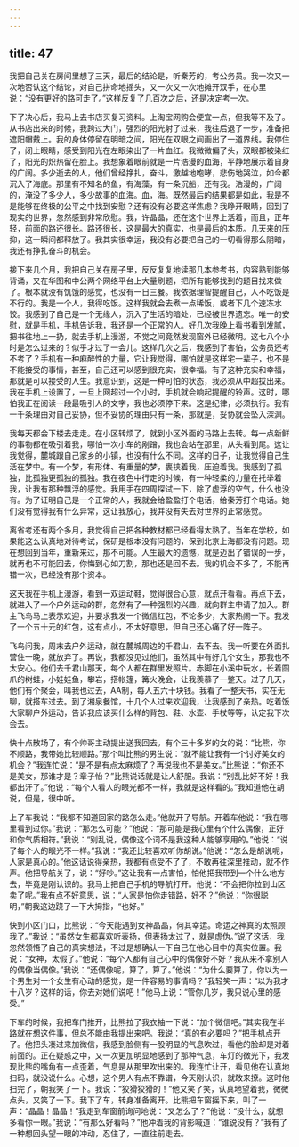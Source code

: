 ```yaml
---
---
---
```

title: 47
---




我把自己关在房间里想了三天，最后的结论是，听秦芳的，考公务员。我一次又一次地否认这个结论，对自己拼命地摇头，又一次又一次地摊开双手，在心里说：“没有更好的路可走了。”这样反复了几百次之后，还是决定考一次。

下了决心后，我马上去书店买复习资料。上淘宝网购会便宜一点，但我等不及了。从书店出来的时候，我跨过大门，强烈的阳光射了过来，我往后退了一步，准备把遮阳帽戴上。我的身体停留在明暗之间，阳光在双眼之间画出了一道界线。我停住了，闭上眼睛，感受到阳光在左眼染出了一片血红。我微微偏了头，双眼都被染红了，阳光的炽热留在脸上。我想象着眼前就是一片浩漫的血海，平静地展示着自身的广阔。多少逝去的人，他们曾经挣扎，奋斗，激越地咆哮，悲伤地哭泣，如今都沉入了海底。那里有不知名的鱼，有海藻，有一条沉船，还有我。浩漫的，广阔的，淹没了多少人，多少故事的血海。血，海。既然最后的结果都是如此，我是不是能够在终极的公平之中找到安慰？还有没有必要这样焦虑？我睁开眼睛，回到了现实的世界，忽然感到非常欣慰。我，许晶晶，还在这个世界上活着，而且，正年轻，前面的路还很长。路还很长，这是最大的真实，也是最后的本质。几天来的压抑，这一瞬间都释放了。我其实很幸运，我没有必要把自己的一切看得那么阴暗，我还有挣扎奋斗的机会。

接下来几个月，我把自己关在房子里，反反复复地读那几本参考书，内容熟到能够背诵，又在华图和中公两个网络平台上大量刷题，把所有能够找到的题目找来做了。根本就没有饥饿的感觉，也没有一日三餐。我依据理智提醒自己，人不吃饭是不行的。我是一个人，我得吃饭。这样我就会去煮一点稀饭，或者下几个速冻水饺。我感到了自己是一个无缘人，沉入了生活的暗处，已经被世界遗忘。唯一的安慰，就是手机，手机告诉我，我还是一个正常的人。好几次我晚上看书看到发腻，把书往地上一扔，就去手机上漫游，不觉之间竟然发现窗外已经微明。这七八个小时是怎么过来的？似乎才过了一会儿。这样几次之后，我感到了害怕，公务员还考不考了？手机有一种麻醉性的力量，它让我觉得，哪怕就是这样宅一辈子，也不是不能接受的事情，甚至，自己还可以感到很充实，很幸福。有了这种充实和幸福，那就是可以接受的人生。我意识到，这是一种可怕的状态，我必须从中超拔出来。我在手机上设置了，一旦上网超过一个小时，手机就会响起提醒的铃声。这时，哪怕我正在阅读一段最吸引人的文字，我也必须停下来。这是纪律，必须执行。我有一千条理由对自己妥协，但不妥协的理由只有一条，那就是，妥协就会坠入深渊。

我每天都会下楼去走走。在小区转烦了，就到小区外面的马路上去转。每一点新鲜的事物都在吸引着我，哪怕一次小车的剐蹭，我也会站在那里，从头看到尾。这让我觉得，麓城跟自己家乡的小镇，也没有什么不同。这样的日子，让我觉得自己生活在梦中。有一个梦，有形体、有重量的梦，裹挟着我，压迫着我。我感到了孤独，比孤独更孤独的孤独。我在夜色中行走的时候，有一种轻柔的力量在托举着我，让我有那种飘浮的感觉。我用手在四周探试一下，除了虚浮的空气，什么也没有。为了证明自己是一个正常的人，我就会给盈盈打个电话，给秦芳打个电话。她们没有觉得我有什么异常，这让我放心，我并没有失去对世界的正常感觉。

离省考还有两个多月，我觉得自己把各种教材都已经看得太熟了。当年在学校，如果能这么认真地对待考试，保研是根本没有问题的，保到北京上海都没有问题。现在想回到当年，重新来过，那不可能。人生最大的遗憾，就是迈出了错误的一步，就再也不可能回去，你悔到心如刀割，那也还是回不去。我的机会不多了，不能再错一次，已经没有那个资本。

这天我在手机上漫游，看到一双运动鞋，觉得很合心意，就点开看看。再点下去，就进入了一个户外运动的群，忽然有了一种强烈的兴趣，就向群主申请了加入。群主飞鸟马上表示欢迎，并要求我发一个微信红包，不论多少，大家热闹一下。我发了一个五十元的红包，这有点小，不太好意思，但自己还心痛了好一阵子。

飞鸟问我，周末去户外运动，就在麓城周边的千君山，去不去。我一听要在外面扎营住一晚，就放弃了。再说，我都没见过他们，虽然其中有好几个女生，那我也不太安心。他们去千君山那天，每个人都在群里发照片。赤脚在小溪中玩水，长着圆爪的树蛙，小娃娃鱼，攀岩，搭帐篷，篝火晚会，让我羡慕了一整天。过了几天，他们有个聚会，叫我也过去，AA制，每人五六十块钱。我看了一整天书，实在无聊，就搭车过去。到了湘泉餐馆，十几个人过来欢迎我，让我感到了亲热。吃着饭大家聊户外运动，告诉我应该买什么样的背包、鞋、水壶、手杖等等，认定我下次会去。

快十点散场了，有个帅哥主动提出送我回去。有个三十多岁的女的说：“比熊，你不顺路，我带她比较顺路。”那个叫比熊的男生说：“就不能让我有一个讨好美女的机会？”我连忙说：“是不是有点太麻烦了？再说我也不是美女。”比熊说：“你还不是美女，那谁才是？章子怡？”比熊说话就是让人舒服。我说：“别乱比好不好！我都出汗了。”他说：“每个人看人的眼光都不一样，我就是这样看的。”我知道他在胡说，但是，很中听。

上了车我说：“我都不知道回家的路怎么走。”他就开了导航。开着车他说：“我在哪里看到过你。”我说：“那怎么可能？”他说：“那可能是我心里有个什么偶像，正好和你气质相符。”我说：“别乱说，偶像这个词不是我这种人能够享用的。”他说：“说了每个人的眼光不一样。”我说：“我还比较喜欢听你胡说。”他说：“怎么是胡说呢，人家是真心的。”他这话说得亲热，我都有点受不了了，不敢再往深里推动，就不作声。他把导航关了，说：“好吵。”这让我有一点害怕，怕他把我带到一个什么地方去，毕竟是刚认识的。我马上把自己手机的导航打开。他说：“不会把你拉到山区卖了呢。”我有点不好意思，说：“人家是怕你走错路，好不？”他说：“你很聪明，”朝我这边跷了一下大拇指，“也好。”

快到小区门口，比熊说：“今天能遇到女神晶晶，何其幸运。命运之神真的太照顾我了。”我说：“虽然女生都喜欢听表扬，但表扬太过了，就是虚伪。”说了这话，我忽然领悟了自己的真实想法，不过是想确认一下自己在他心目中的真实位置。我说：“女神，太假了。”他说：“每个人都有自己心中的偶像好不好？我从来不拿别人的偶像当偶像。”我说：“还偶像呢，算了，算了。”他说：“为什么要算了，你以为一个男生对一个女生有心动的感觉，是一件容易的事情吗？”我轻笑一声：“以为我才十八岁？这样的话，你去对她们说吧！”他马上说：“管你几岁，我只说心里的感受。”

下车的时候，我把车门推开，比熊拉了我衣袖一下说：“加个微信吧。”其实我在半路就在想这件事，但总不能由我提出来吧。我说：“真的有必要吗？”把手机点开了。他把头凑过来加微信，我感到脸侧有一股明显的气息吹过，看他的脸却是对着前面的。正在疑惑之中，又一次更加明显地感到了那种气息，车灯的微光下，我发现比熊的嘴角有一点歪着，气息是从那里吹出来的。我连忙让开，看见他在认真地扫码，就没说什么。心想，这个男人有点不靠谱，今天刚认识，就敢来撩。这时他扫完了，朝我笑了一下。我说：“狡猾狡猾的！”他又笑了笑，认真地望着我，微微点头，又笑了一下。我下了车，转身准备离开。比熊把车窗摇下来，叫了一声：“晶晶！晶晶！”我走到车窗前询问地说：“又怎么了？”他说：“没什么，就想多看你一眼。”我说：“有那么好看吗？”他冲着我的背影喊道：“谁说没有？”我有了一种想回头望一眼的冲动，忍住了，一直往前走去。